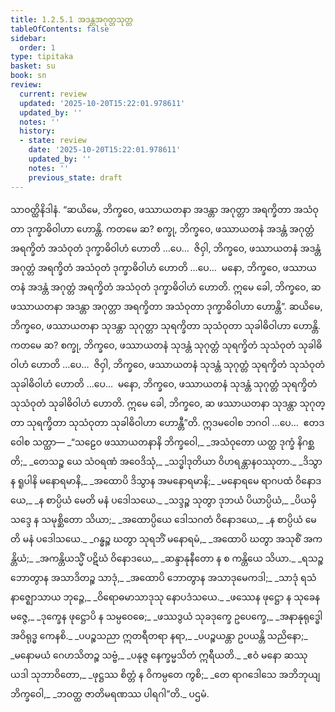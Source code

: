 ```yaml
---
title: 1.2.5.1 အဒန္တအဂုတ္တသုတ္တ
tableOfContents: false
sidebar:
  order: 1
type: tipitaka
basket: su
book: sn
review:
  current: review
  updated: '2025-10-20T15:22:01.978611'
  updated_by: ''
  notes: ''
  history:
  - state: review
    date: '2025-10-20T15:22:01.978611'
    updated_by: ''
    notes: ''
    previous_state: draft
---
```



<DynamicBreadcrumb />


<ReviewStatus review={frontmatter.review} showDetails={true} />

<HypothesisAnnotation frontmatter={frontmatter} />

<Division number="94" book="sn" e="ch" v="18" p="295">

<Paragraph number="456" book="sn">
သာဝတ္ထိနိဒါနံ. “ဆယိမေ, ဘိက္ခဝေ, ဖဿာယတနာ အဒန္တာ အဂုတ္တာ အရက္ခိတာ အသံဝုတာ ဒုက္ခာဓိဝါဟာ ဟောန္တိ. ကတမေ ဆ? စက္ခု, ဘိက္ခဝေ, ဖဿာယတနံ အဒန္တံ အဂုတ္တံ အရက္ခိတံ အသံဝုတံ ဒုက္ခာဓိဝါဟံ ဟောတိ …ပေ…  ဇိဝှါ, ဘိက္ခဝေ, ဖဿာယတနံ အဒန္တံ အဂုတ္တံ အရက္ခိတံ အသံဝုတံ ဒုက္ခာဓိဝါဟံ ဟောတိ …ပေ…  မနော, ဘိက္ခဝေ, ဖဿာယတနံ အဒန္တံ အဂုတ္တံ အရက္ခိတံ အသံဝုတံ ဒုက္ခာဓိဝါဟံ ဟောတိ. ဣမေ ခေါ, ဘိက္ခဝေ, ဆ ဖဿာယတနာ အဒန္တာ အဂုတ္တာ အရက္ခိတာ အသံဝုတာ ဒုက္ခာဓိဝါဟာ ဟောန္တိ”.
</Paragraph>

<Paragraph number="457" book="sn">
ဆယိမေ, ဘိက္ခဝေ, ဖဿာယတနာ သုဒန္တာ သုဂုတ္တာ သုရက္ခိတာ သုသံဝုတာ သုခါဓိဝါဟာ ဟောန္တိ. ကတမေ ဆ? စက္ခု, ဘိက္ခဝေ, ဖဿာယတနံ သုဒန္တံ သုဂုတ္တံ သုရက္ခိတံ သုသံဝုတံ သုခါဓိဝါဟံ ဟောတိ …ပေ…  ဇိဝှါ, ဘိက္ခဝေ, ဖဿာယတနံ သုဒန္တံ သုဂုတ္တံ သုရက္ခိတံ သုသံဝုတံ သုခါဓိဝါဟံ ဟောတိ …ပေ…  မနော, ဘိက္ခဝေ, ဖဿာယတနံ သုဒန္တံ သုဂုတ္တံ သုရက္ခိတံ သုသံဝုတံ သုခါဓိဝါဟံ ဟောတိ. ဣမေ ခေါ, ဘိက္ခဝေ, ဆ ဖဿာယတနာ သုဒန္တာ သုဂုတ္တာ သုရက္ခိတာ သုသံဝုတာ သုခါဓိဝါဟာ ဟောန္တီ”တိ. ဣဒမဝေါစ ဘဂဝါ …ပေ…  ဧတဒဝေါစ သတ္ထာ—
</Paragraph>

<Paragraph number="458" type="verses" book="sn">
_“သဠေဝ ဖဿာယတနာနိ ဘိက္ခဝေါ,_  
_အသံဝုတော ယတ္ထ ဒုက္ခံ နိဂစ္ဆတိ;_  
_တေသဉ္စ ယေ သံဝရဏံ အဝေဒိသုံ,_  
_သဒ္ဓါဒုတိယာ ဝိဟရန္တာနဝဿုတာ._  

</Paragraph>

<Paragraph number="459" type="verses" book="sn">
_ဒိသွာန ရူပါနိ မနောရမာနိ,_  
_အထောပိ ဒိသွာန အမနောရမာနိ;_  
_မနောရမေ ရာဂပထံ ဝိနောဒယေ,_  
_န စာပ္ပိယံ မေတိ မနံ ပဒေါသယေ._  

</Paragraph>

<Paragraph number="460" type="verses" book="sn">
_သဒ္ဒဉ္စ သုတွာ ဒုဘယံ ပိယာပ္ပိယံ,_  
_ပိယမှိ သဒ္ဒေ န သမုစ္ဆိတော သိယာ;_  
_အထောပ္ပိယေ ဒေါသဂတံ ဝိနောဒယေ,_  
_န စာပ္ပိယံ မေတိ မနံ ပဒေါသယေ._  

</Paragraph>

<Paragraph number="461" type="verses" book="sn">
_ဂန္ဓဉ္စ ဃတွာ သုရဘိံ မနောရမံ,_  
_အထောပိ ဃတွာ အသုစိံ အကန္တိယံ;_  
_အကန္တိယသ္မိံ ပဋိဃံ ဝိနောဒယေ,_  
_ဆန္ဒာနုနီတော န စ ကန္တိယေ သိယာ._  

</Paragraph>

<Paragraph number="462" type="verses" book="sn">
_ရသဉ္စ ဘောတွာန အသာဒိတဉ္စ သာဒုံ,_  
_အထောပိ ဘောတွာန အသာဒုမေကဒါ;_  
_သာဒုံ ရသံ နာဇ္ဈောသာယ ဘုဉ္ဇေ,_  
_ဝိရောဓမာသာဒုသု နောပဒံသယေ._  

</Paragraph>

<Paragraph number="463" type="verses" book="sn">
_ဖဿေန ဖုဋ္ဌော န သုခေန မဇ္ဇေ,_  
_ဒုက္ခေန ဖုဋ္ဌောပိ န သမ္ပဝေဓေ;_  
_ဖဿဒွယံ သုခဒုက္ခေ ဥပေက္ခေ,_  
_အနာနုရုဒ္ဓေါ အဝိရုဒ္ဓ ကေနစိ._  

</Paragraph>

<Paragraph number="464" type="verses" book="sn">
_ပပဉ္စသညာ ဣတရီတရာ နရာ,_  
_ပပဉ္စယန္တာ ဥပယန္တိ သညိနော;_  
_မနောမယံ ဂေဟသိတဉ္စ သဗ္ဗံ,_  
_ပနုဇ္ဇ နေက္ခမ္မသိတံ ဣရီယတိ._  

</Paragraph>

<Paragraph number="465" type="verses" book="sn">
_ဧဝံ မနော ဆဿု ယဒါ သုဘာဝိတော,_  
_ဖုဋ္ဌဿ စိတ္တံ န ဝိကမ္ပတေ ကွစိ;_  
_တေ ရာဂဒေါသေ အဘိဘုယျ ဘိက္ခဝေါ,_  
_ဘဝတ္ထ ဇာတိမရဏဿ ပါရဂါ”တိ._  


</Paragraph>
</Division>

<Paragraph number="466" type="center" book="sn">
ပဌမံ.
</Paragraph>